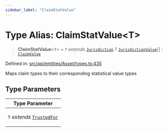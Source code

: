 ```yaml
---
sidebar_label: "ClaimStatValue"
---
```


# Type Alias: ClaimStatValue\<T\>

> **ClaimStatValue**\<`T`\> = `T` *extends* [`Jurisdiction`](../../../types/enumerations/ClaimType.mdx#jurisdiction) ? [`JurisdictionValue`](JurisdictionValue.mdx)[] : [`ClaimValue`](ClaimValue.mdx)

Defined in: [src/api/entities/Asset/types.ts:435](https://github.com/PolymeshAssociation/polymesh-sdk/blob/bee6a2fe7a8ce5db42a6982e793782182cde2153/src/api/entities/Asset/types.ts#L435)

Maps claim types to their corresponding statistical value types

## Type Parameters

<table>
<thead>
<tr>
<th>Type Parameter</th>
</tr>
</thead>
<tbody>
<tr>
<td>

`T` *extends* [`TrustedFor`](../../../types/type-aliases/TrustedFor.mdx)

</td>
</tr>
</tbody>
</table>
